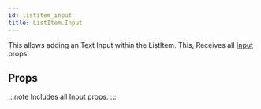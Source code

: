 ```yaml
---
id: listitem_input
title: ListItem.Input
---
```



This allows adding an Text Input within the ListItem.
This, Receives all [Input](Input.mdx#props) props.

## Props

:::note
Includes all [Input](/docs/documentation/input#props) props.
:::
